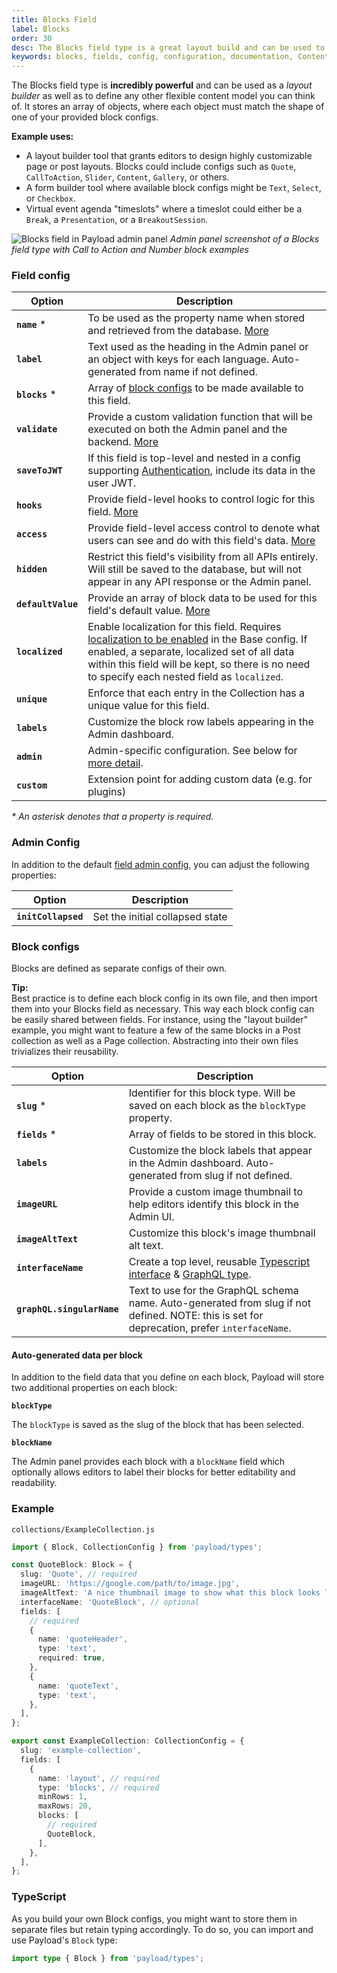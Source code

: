 ```yaml
---
title: Blocks Field
label: Blocks
order: 30
desc: The Blocks field type is a great layout build and can be used to construct any flexible content model. Learn how to use Block fields, see examples and options.
keywords: blocks, fields, config, configuration, documentation, Content Management System, cms, headless, javascript, node, react, express
---
```


<Banner>
  The Blocks field type is <strong>incredibly powerful</strong> and can be used
  as a <em>layout builder</em> as well as to define any other flexible content
  model you can think of. It stores an array of objects, where each object must
  match the shape of one of your provided block configs.
</Banner>

**Example uses:**

- A layout builder tool that grants editors to design highly customizable page or post layouts. Blocks could include configs such as `Quote`, `CallToAction`, `Slider`, `Content`, `Gallery`, or others.
- A form builder tool where available block configs might be `Text`, `Select`, or `Checkbox`.
- Virtual event agenda "timeslots" where a timeslot could either be a `Break`, a `Presentation`, or a `BreakoutSession`.

![Blocks field in Payload admin panel](https://payloadcms.com/images/docs/fields/blocks.jpg)
_Admin panel screenshot of a Blocks field type with Call to Action and Number block examples_

### Field config

| Option                  | Description                                                                                                                                                                                                                                                                        |
|-------------------------|------------------------------------------------------------------------------------------------------------------------------------------------------------------------------------------------------------------------------------------------------------------------------------|
| **`name`** *            | To be used as the property name when stored and retrieved from the database. [More](/docs/fields/overview#field-names)                                                                                                                                                             |
| **`label`**             | Text used as the heading in the Admin panel or an object with keys for each language. Auto-generated from name if not defined.                                                                                                                                                     |
| **`blocks`** *          | Array of [block configs](/docs/fields/blocks#block-configs) to be made available to this field.                                                                                                                                                                                    |
| **`validate`**          | Provide a custom validation function that will be executed on both the Admin panel and the backend. [More](/docs/fields/overview#validation)                                                                                                                                       |
| **`saveToJWT`**         | If this field is top-level and nested in a config supporting [Authentication](/docs/authentication/config), include its data in the user JWT.                                                                                                                                      |
| **`hooks`**             | Provide field-level hooks to control logic for this field. [More](/docs/fields/overview#field-level-hooks)                                                                                                                                                                         |
| **`access`**            | Provide field-level access control to denote what users can see and do with this field's data. [More](/docs/fields/overview#field-level-access-control)                                                                                                                            |
| **`hidden`**            | Restrict this field's visibility from all APIs entirely. Will still be saved to the database, but will not appear in any API response or the Admin panel.                                                                                                                          |
| **`defaultValue`**      | Provide an array of block data to be used for this field's default value. [More](/docs/fields/overview#default-values)                                                                                                                                                             |
| **`localized`**         | Enable localization for this field. Requires [localization to be enabled](/docs/configuration/localization) in the Base config. If enabled, a separate, localized set of all data within this field will be kept, so there is no need to specify each nested field as `localized`. |
| **`unique`**            | Enforce that each entry in the Collection has a unique value for this field.                                                                                                                                                                                                       |
| **`labels`**            | Customize the block row labels appearing in the Admin dashboard.                                                                                                                                                                                                                   |
| **`admin`**             | Admin-specific configuration. See below for [more detail](#admin-config).                                                                                                                                                                                                          |
| **`custom`**            | Extension point for adding custom data (e.g. for plugins)                                                                                                                                                                                                                          |

_\* An asterisk denotes that a property is required._

### Admin Config

In addition to the default [field admin config](/docs/fields/overview#admin-config), you can adjust the following properties:

| Option              | Description                     |
| ------------------- | ------------------------------- |
| **`initCollapsed`** | Set the initial collapsed state |

### Block configs

Blocks are defined as separate configs of their own.

<Banner type="success">
  <strong>Tip:</strong>
  <br />
  Best practice is to define each block config in its own file, and then import
  them into your Blocks field as necessary. This way each block config can be
  easily shared between fields. For instance, using the "layout builder"
  example, you might want to feature a few of the same blocks in a Post
  collection as well as a Page collection. Abstracting into their own files
  trivializes their reusability.
</Banner>

| Option                     | Description                                                                                                                                                                         |
| -------------------------- | ----------------------------------------------------------------------------------------------------------------------------------------------------------------------------------- |
| **`slug`** \*              | Identifier for this block type. Will be saved on each block as the `blockType` property.                                                                                            |
| **`fields`** \*            | Array of fields to be stored in this block.                                                                                                                                         |
| **`labels`**               | Customize the block labels that appear in the Admin dashboard. Auto-generated from slug if not defined.                                                                             |
| **`imageURL`**             | Provide a custom image thumbnail to help editors identify this block in the Admin UI.                                                                                               |
| **`imageAltText`**         | Customize this block's image thumbnail alt text.                                                                                                                                    |
| **`interfaceName`**        | Create a top level, reusable [Typescript interface](/docs/typescript/generating-types#custom-field-interfaces) & [GraphQL type](/docs/graphql/graphql-schema#custom-field-schemas). |
| **`graphQL.singularName`** | Text to use for the GraphQL schema name. Auto-generated from slug if not defined. NOTE: this is set for deprecation, prefer `interfaceName`.                                        |

#### Auto-generated data per block

In addition to the field data that you define on each block, Payload will store two additional properties on each block:

**`blockType`**

The `blockType` is saved as the slug of the block that has been selected.

**`blockName`**

The Admin panel provides each block with a `blockName` field which optionally allows editors to label their blocks for better editability and readability.

### Example

`collections/ExampleCollection.js`

```ts
import { Block, CollectionConfig } from 'payload/types';

const QuoteBlock: Block = {
  slug: 'Quote', // required
  imageURL: 'https://google.com/path/to/image.jpg',
  imageAltText: 'A nice thumbnail image to show what this block looks like',
  interfaceName: 'QuoteBlock', // optional
  fields: [
    // required
    {
      name: 'quoteHeader',
      type: 'text',
      required: true,
    },
    {
      name: 'quoteText',
      type: 'text',
    },
  ],
};

export const ExampleCollection: CollectionConfig = {
  slug: 'example-collection',
  fields: [
    {
      name: 'layout', // required
      type: 'blocks', // required
      minRows: 1,
      maxRows: 20,
      blocks: [
        // required
        QuoteBlock,
      ],
    },
  ],
};
```

### TypeScript

As you build your own Block configs, you might want to store them in separate files but retain typing accordingly. To do so, you can import and use Payload's `Block` type:

```ts
import type { Block } from 'payload/types';
```
